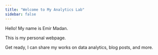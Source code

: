 ```yaml
---
title: "Welcome to My Analytics Lab"
sidebar: false 
---
```


Hello! My name is Emir Madan.

This is my personal webpage.

Get ready, I can share my works on data analytics, blog posts, and more.

